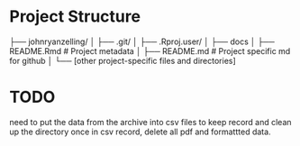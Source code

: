 
# Project Structure

├── johnryanzelling/
│   ├── .git/
│   ├── .Rproj.user/
│   ├── docs
│       ├── README.Rmd # Project metadata
│   ├── README.md # Project specific md for github
│   └── [other project-specific files and directories]



# TODO
need to put the data from the archive into csv files to keep record and clean up the directory
once in csv record, delete all pdf and formattted data. 

